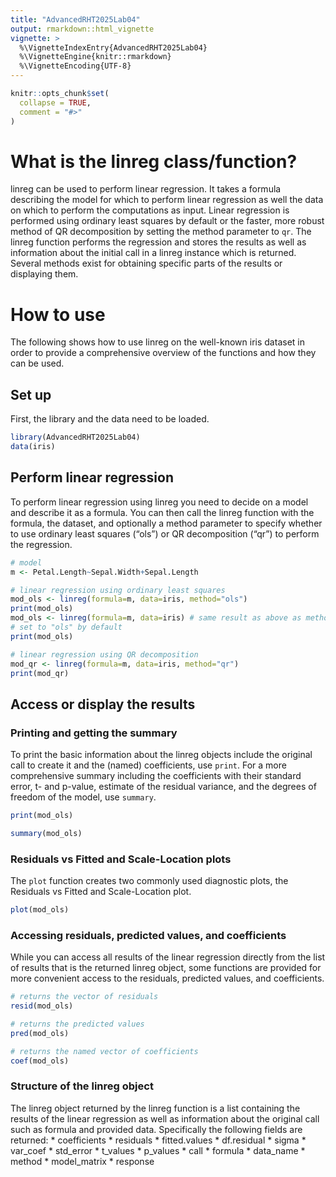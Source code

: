 ```yaml
---
title: "AdvancedRHT2025Lab04"
output: rmarkdown::html_vignette
vignette: >
  %\VignetteIndexEntry{AdvancedRHT2025Lab04}
  %\VignetteEngine{knitr::rmarkdown}
  %\VignetteEncoding{UTF-8}
---
```


```r
knitr::opts_chunk$set(
  collapse = TRUE,
  comment = "#>"
)
```



# What is the linreg class/function? 
linreg can be used to perform linear regression. It takes a formula describing the model for which to perform linear regression as well the data on which to perform the computations as input. Linear regression is performed using ordinary least squares by default or the faster, more robust method of QR decomposition by setting the method parameter to `qr`. 
The linreg function performs the regression and stores the results as well as information about the initial call in a linreg instance which is returned. 
Several methods exist for obtaining specific parts of the results or displaying them. 

# How to use
The following shows how to use linreg on the well-known iris dataset in order to provide a comprehensive overview of the functions and how they can be used. 

## Set up
First, the library and the data need to be loaded. 
```r
library(AdvancedRHT2025Lab04)
data(iris)
```

## Perform linear regression
To perform linear regression using linreg you need to decide on a model and describe it as a formula.
You can then call the linreg function with the formula, the dataset, and optionally a method parameter to specify whether to use ordinary least squares ("ols") or QR decomposition ("qr") to perform the regression.

```r
# model
m <- Petal.Length~Sepal.Width+Sepal.Length

# linear regression using ordinary least squares
mod_ols <- linreg(formula=m, data=iris, method="ols")
print(mod_ols)
mod_ols <- linreg(formula=m, data=iris) # same result as above as method is 
# set to "ols" by default
print(mod_ols)

# linear regression using QR decomposition
mod_qr <- linreg(formula=m, data=iris, method="qr")
print(mod_qr)
```

## Access or display the results
### Printing and getting the summary
To print the basic information about the linreg objects include the original call to create it and the (named) coefficients, use `print`. For a more comprehensive summary including the coefficients with their standard error, t- and p-value, estimate of the residual variance, and the degrees of freedom of the model, use `summary`.
```r
print(mod_ols)

summary(mod_ols)
```

### Residuals vs Fitted and Scale-Location plots
The `plot` function creates two commonly used diagnostic plots, the Residuals vs Fitted and Scale-Location plot.
```r
plot(mod_ols)
```

### Accessing residuals, predicted values, and coefficients
While you can access all results of the linear regression directly from the list of results that is the returned linreg object, some functions are provided for more convenient access to the residuals, predicted values, and coefficients. 
```r
# returns the vector of residuals
resid(mod_ols)

# returns the predicted values
pred(mod_ols)

# returns the named vector of coefficients
coef(mod_ols)
```

### Structure of the linreg object
The linreg object returned by the linreg function is a list containing the results of the linear regression as well as information about the original call such as formula and provided data. 
Specifically the following fields are returned:
 * coefficients
 * residuals
 * fitted.values
 * df.residual
* sigma
* var_coef
* std_error
* t_values
* p_values
* call
* formula
* data_name
* method
* model_matrix
* response



